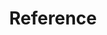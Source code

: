---
title: Reference
prev: 
    link: /build/algokit/utils/python/app-client/
next:
    link: /build/algokit/utils/python/transfer/
---